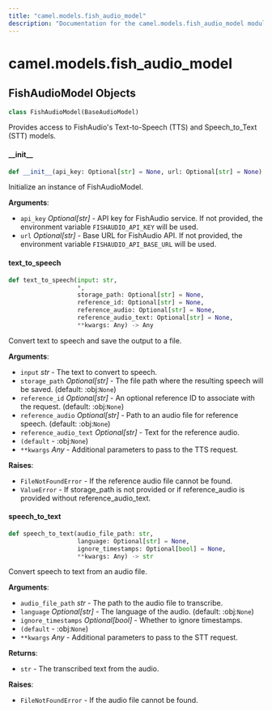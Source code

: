 ```yaml
---
title: "camel.models.fish_audio_model"
description: "Documentation for the camel.models.fish_audio_model module"
---
```


<a id="camel.models.fish_audio_model"></a>

# camel.models.fish\_audio\_model

<a id="camel.models.fish_audio_model.FishAudioModel"></a>

## FishAudioModel Objects

```python
class FishAudioModel(BaseAudioModel)
```

Provides access to FishAudio's Text-to-Speech (TTS) and Speech_to_Text
(STT) models.

<a id="camel.models.fish_audio_model.FishAudioModel.__init__"></a>

#### \_\_init\_\_

```python
def __init__(api_key: Optional[str] = None, url: Optional[str] = None) -> None
```

Initialize an instance of FishAudioModel.

**Arguments**:

- `api_key` _Optional[str]_ - API key for FishAudio service. If not
  provided, the environment variable `FISHAUDIO_API_KEY` will be
  used.
- `url` _Optional[str]_ - Base URL for FishAudio API. If not provided,
  the environment variable `FISHAUDIO_API_BASE_URL` will be used.

<a id="camel.models.fish_audio_model.FishAudioModel.text_to_speech"></a>

#### text\_to\_speech

```python
def text_to_speech(input: str,
                   *,
                   storage_path: Optional[str] = None,
                   reference_id: Optional[str] = None,
                   reference_audio: Optional[str] = None,
                   reference_audio_text: Optional[str] = None,
                   **kwargs: Any) -> Any
```

Convert text to speech and save the output to a file.

**Arguments**:

- `input` _str_ - The text to convert to speech.
- `storage_path` _Optional[str]_ - The file path where the resulting
  speech will be saved. (default: :obj:`None`)
- `reference_id` _Optional[str]_ - An optional reference ID to
  associate with the request. (default: :obj:`None`)
- `reference_audio` _Optional[str]_ - Path to an audio file for
  reference speech. (default: :obj:`None`)
- `reference_audio_text` _Optional[str]_ - Text for the reference audio.
- `(default` - :obj:`None`)
- `**kwargs` _Any_ - Additional parameters to pass to the TTS request.
  

**Raises**:

- `FileNotFoundError` - If the reference audio file cannot be found.
- `ValueError` - If storage_path is not provided or if reference_audio
  is provided without reference_audio_text.

<a id="camel.models.fish_audio_model.FishAudioModel.speech_to_text"></a>

#### speech\_to\_text

```python
def speech_to_text(audio_file_path: str,
                   language: Optional[str] = None,
                   ignore_timestamps: Optional[bool] = None,
                   **kwargs: Any) -> str
```

Convert speech to text from an audio file.

**Arguments**:

- `audio_file_path` _str_ - The path to the audio file to transcribe.
- `language` _Optional[str]_ - The language of the audio. (default:
  :obj:`None`)
- `ignore_timestamps` _Optional[bool]_ - Whether to ignore timestamps.
- `(default` - :obj:`None`)
- `**kwargs` _Any_ - Additional parameters to pass to the STT request.
  

**Returns**:

- `str` - The transcribed text from the audio.
  

**Raises**:

- `FileNotFoundError` - If the audio file cannot be found.

